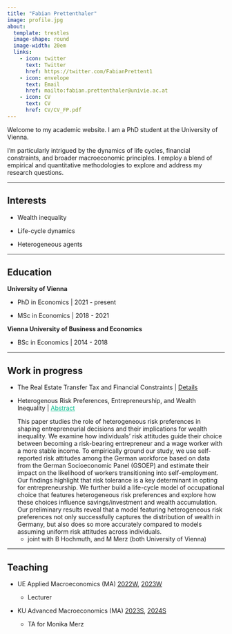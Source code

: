 ---
title: "Fabian Prettenthaler"
image: profile.jpg
about:
  template: trestles
  image-shape: round
  image-width: 20em
  links:
    - icon: twitter
      text: Twitter
      href: https://twitter.com/FabianPrettent1
    - icon: envelope
      text: Email
      href: mailto:fabian.prettenthaler@univie.ac.at
    - icon: CV
      text: CV
      href: CV/CV_FP.pdf
---

Welcome to my academic website. I am a PhD student at the University of Vienna.

I'm particularly intrigued by the dynamics of life cycles, financial constraints, and broader macroeconomic principles. I employ a blend of empirical and quantitative methodologies to explore and address my research questions.

------------------------------------------------------------------------

## Interests

-   Wealth inequality

-   Life-cycle dynamics

-   Heterogeneous agents

------------------------------------------------------------------------

## Education

**University of Vienna**

-   PhD in Economics \| 2021 - present

-   MSc in Economics \| 2018 - 2021

**Vienna University of Business and Economics**

-   BSc in Economics \| 2014 - 2018

------------------------------------------------------------------------

## Work in progress

-   The Real Estate Transfer Tax and Financial Constraints | [Details](posts/RETT)

    

-   Heterogenous Risk Preferences, Entrepreneurship, and Wealth Inequality |  <a data-bs-toggle="collapse" data-bs-target="#collapseExample" aria-expanded="false" aria-controls="collapseExample" style="cursor: pointer; text-decoration: underline; color: #00BC8C;">
  Abstract
</a> <br>
<div class="collapse" id="collapseExample">
  <div class="card card-body no-border">
    This paper studies the role of heterogeneous risk preferences in shaping entrepreneurial decisions and their implications for wealth inequality. We examine how individuals’ risk attitudes guide their choice between becoming a risk-bearing entrepreneur and a wage worker with a more stable income. To empirically ground our study, we use self-reported risk attitudes among the German workforce based on data from the German Socioeconomic Panel (GSOEP) and estimate their impact on the likelihood of workers transitioning into self-employment. Our findings highlight that risk tolerance is a key determinant in opting for entrepreneurship. We further build a life-cycle model of occupational choice that features heterogeneous risk preferences and explore how these choices influence savings/investment and wealth accumulation. Our preliminary results reveal that a model featuring heterogeneous risk preferences not only successfully captures the distribution of wealth in Germany, but also does so more accurately compared to models assuming uniform risk attitudes across individuals. </div>
</div>


    -   joint with B Hochmuth, and M Merz (both University of Vienna)
   

------------------------------------------------------------------------

## Teaching

-   UE Applied Macroeconomics (MA) 
[2022W](https://ufind.univie.ac.at/de/course.html?lv=040107&semester=2022W), [2023W](https://ufind.univie.ac.at/de/course.html?lv=040107&semester=2023W)

    -   Lecturer

- KU Advanced Macroeconomics (MA)  [2023S](https://ufind.univie.ac.at/de/course.html?lv=040041&semester=2023S), 
[2024S](https://ufind.univie.ac.at/de/course.html?lv=040041&semester=2024S)

    -   TA for Monika Merz


